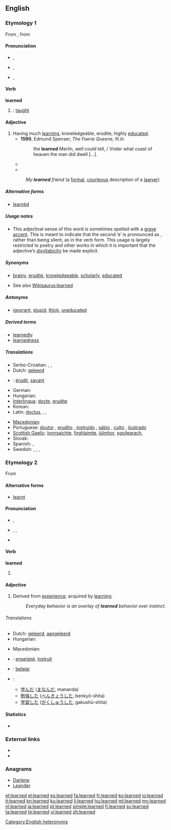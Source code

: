 ==English==
{{rfc-auto}}

===Etymology 1===
From {{etyl|enm}} {{term|lerned|lang=enm}}, from {{etyl|ang|en}} {{term|læran||lang=ang|to teach}}

====Pronunciation====
* {{a|RP}} {{IPA|/lɜːnd/}}, {{X-SAMPA|/l3:nd/}} {{a|verb}}
* {{a|GenAm}} {{IPA|/lɝːnd/}}, {{X-SAMPA|/l3`:nd/}} {{a|verb}}
* {{a|RP}} {{IPA|/ˈlɜːn.ɛd/}}, {{X-SAMPA|/"l3:n.Ed/}} {{a|adjective}}

====Verb====
'''learned'''

# {{past of|[[learn#Etymology 2|learn]]|nodot=1}}: [[taught]]

====Adjective====
{{en-adj}}

# Having much [[learning]], knowledgeable, erudite; highly [[educated]].
#* '''1590''', Edmund Spenser, ''The Faerie Queene'', III.iii:
#*: the '''learned''' Merlin, well could tell, / Vnder what coast of heauen the man did dwell [...].
#* {{quote-magazine
 |year=2011
 |month=Feb
 |author=Jess Lourey
 |coauthors=
 |title=A Pyramid Approach to Novel Writing
 |volume=124
 |issue=2
 |page=30-32
 |magazine=Writer
 |passage=The book opens with the Time Traveler dining with '''learned''' peers in late 1800s England, where he is trying to convince them that he has invented a time machine.
}}
#* {{quote-magazine
 |year=2011
 |month=Spring
 |author=Jill Lepore
 |coauthors=
 |title=How Longfellow Woke the Dead
 |volume=80
 |issue=2
 |page=33-46
 |magazine=American Scholar
 |passage=HENRY WADSWORTH LONGFELLOW used to be both the best-known poet in the English-speaking world and the most beloved, adored by the '''learned''' and the lowly ...
}}
#: ''My '''learned''' friend'' (a [[formal]], [[courteous]] description of a [[lawyer]])

=====Alternative forms=====
* [[learnèd]]

=====Usage notes=====
* This adjectival sense of this word is sometimes spelled with a [[grave accent]]. This is meant to indicate that the second ‘e’ is pronounced as {{IPAchar|/ɪ/}}, rather than being silent, as in the verb form. This usage is largely restricted to poetry and other works in which it is important that the adjective’s [[disyllabicity]] be made explicit.

=====Synonyms=====
* {{sense|having much knowledge}} [[brainy]], [[erudite]], [[knowledgeable]], [[scholarly]], [[educated]]
* See also [[Wikisaurus:learned]]

=====Antonyms=====
* {{sense|having little knowledge}} [[ignorant]], [[stupid]], [[thick]], [[uneducated]]

=====Derived terms=====
{{rel-top|terms derived from learned (having much knowledge)}}
* [[learnedly]]
* [[learnedness]]
{{rel-bottom}}

=====Translations=====
{{trans-top|Having much learning}}
* Serbo-Croatian: {{t|sh|naučen}},  {{t|sh|učen}},  {{t|sh|načitan}}
* Dutch: [[geleerd]]
* {{ttbc|fr}}: [[érudit]], [[savant]]
* German: {{t+|de|gelehrt}}
* Hungarian: {{t-|hu|tanult}}
* [[Interlingua]]: [[docte]], [[erudite#Interlingua|erudite]]
* Korean: {{t-|ko|박식한|tr=baksikhan|sc=Hang}}
* Latin: [[doctus]], {{t-|la|eruditus|m}}, {{t-|la|doctus|m}}, {{t-|la|litteratus|m}}
{{trans-mid}}
* [[Macedonian]]: {{t-|mk|учен|m|tr=účen}}
* Portuguese: [[doutor]] {{m}}, [[erudito]] {{m}}, [[instruído]] {{m}}, [[sábio]] {{m}}, [[culto]] {{m}}, [[ilustrado]] {{m}}
* [[Scottish Gaelic]]: [[ionnsaichte]], [[foghlaimte]], [[iùlmhor]], [[sgoilearach]],  {{t-|gd|fiosrach|xs=Scottish Gaelic}}
* Slovak: {{t-|sk|učený|m}}
* Spanish: {{t+|es|erudito|m}},  {{t-|es|leído|m}}
* Swedish: {{t+|sv|bildad}},  {{t-|sv|beläst}},  {{t-|sv|kultiverad}},  {{t+|sv|lärd}}
{{trans-bottom}}

===Etymology 2===
From {{etyl|ang}} {{term|leornian||lang=ang|to acquire knowledge}}

====Alternative forms====
* [[learnt]] {{qualifier|UK only; seldom used in American English}}

====Pronunciation====
* {{a|RP}} {{IPA|/lɜːnd/}}, {{X-SAMPA|/l3:nd/}}
* {{a|US}} {{enPR|lûrnd}}, {{IPA|/lɝnd/}}, {{X-SAMPA|/l3`nd/}}
* {{audio|en-us-learned.ogg|Audio (US)}}

====Verb====
'''learned'''

# {{past of|[[learn#Etymology 1|learn]]}}

====Adjective====
{{en-adj}}

# Derived from [[experience]]; acquired by [[learn]]ing.
#: ''Everyday behavior is an overlay of '''learned''' behavior over instinct.''

======Translations======
{{trans-top|acquired by learning}}
* Dutch: [[geleerd]], [[aangeleerd]]
* Hungarian: {{t-|hu|tanult}}
{{trans-mid}}
* Macedonian: {{t-|mk|научен|m|tr=náučen}}
{{trans-bottom}}

{{checktrans-top}}
* {{ttbc|fr}}: [[enseigné]], [[instruit]]
* {{ttbc|id}}: [[ajar|belajar]]
{{trans-mid}}
* {{ttbc|Japanese}}:
** [[学んだ]] ([[まなんだ]], mananda)
** [[勉強]]した ([[べんきょう]]した, benkyō-shita)
** [[学習]]した ([[がくしゅう]]した, gakushū-shita)
{{trans-bottom}}

====Statistics====
* {{rank|instead|giving|presence|657|learned|minutes|appear|thoughts}}

===External links===
* {{R:Webster 1913}}
* {{R:Century 1911}}

===Anagrams===
* [[Darlene#English|Darlene]]
* [[Leander#English|Leander]]

[[Category:English heteronyms]]

[[et:learned]]
[[el:learned]]
[[es:learned]]
[[fa:learned]]
[[fr:learned]]
[[ko:learned]]
[[io:learned]]
[[it:learned]]
[[kn:learned]]
[[ku:learned]]
[[li:learned]]
[[hu:learned]]
[[ml:learned]]
[[my:learned]]
[[nl:learned]]
[[ja:learned]]
[[pt:learned]]
[[simple:learned]]
[[fi:learned]]
[[sv:learned]]
[[ta:learned]]
[[te:learned]]
[[vi:learned]]
[[zh:learned]]